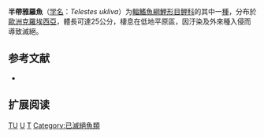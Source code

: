 {{Speciesbox
| name = 半帶雅羅魚
| status = EX
| status_system = IUCN3.1
| image = Leuciscusukliva.jpg
| genus = Telestes
| species = ukliva
| authority = [[Heckel|Heckel]], 1843
| synonyms = *''Leuciscus ukliva''<br /><small>Heckel, 1843</small>
*''Squalius ukliva''<br /><small>Heckel, 1843</small>
}}

'''半帶雅羅魚'''（[[学名|学名]]：''Telestes ukliva''）为[[輻鰭魚綱|輻鰭魚綱]][[鯉形目|鯉形目]][[鲤科|鲤科]]的其中一[[種|種]]，分布於[[歐洲|歐洲]][[克羅埃西亞|克羅埃西亞]]，體長可達25公分，棲息在低地平原區，因汙染及外來種入侵而導致滅絕。

==参考文献==
*{{FishBase_species|genus=Telestes|species=ukliva|year=2011|month=12}}

== 扩展阅读 ==
{{refbegin}}
{{wikispecies-inline|Telestes ukliva|半帶雅羅魚}}
{{refend}}
{{Taxonbar|from=Q859816}}

[[Category:IUCN紅色名錄絕滅物種|TU]]
[[Category:瑞士鮈屬|U]]
[[Category:1843年描述的鱼类|T]]
[[Category:已滅絕魚類|Category:已滅絕魚類]]


{{鯉形目小作品}}